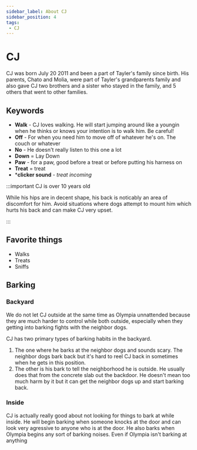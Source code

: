 ```yaml
---
sidebar_label: About CJ
sidebar_position: 4
tags:
 - CJ
---
```


# CJ

CJ was born July 20 2011 and been a part of Tayler's family since birth. His parents, Chato and Molia, were part of Tayler's grandparents family and also gave CJ two brothers and a sister who stayed in the family, and 5 others that went to other families.

## Keywords
- **Walk** - CJ loves walking. He will start jumping around like a youngin when he thinks or knows your intention is to walk him. Be careful!
- **Off** - For when you need him to move off of whatever he's on. The couch or whatever
- **No** - He doesn't really listen to this one a lot
- **Down** = Lay Down
- **Paw** - for a paw, good before a treat or before putting his harness on
- **Treat** = treat
- ***clicker sound** - _treat incoming_


:::important CJ is over 10 years old

While his hips are in decent shape, his back is noticably an area of discomfort for him. Avoid situations where dogs attempt to mount him which hurts his back and can make CJ very upset.

:::

## Favorite things
- Walks
- Treats
- Sniffs

## Barking

### Backyard
<i class="fa-solid fa-triangle-exclamation"></i> We do not let CJ outside at the same time as Olympia unnattended because they are much harder to control while both outside, especially when they getting into barking fights with the neighbor dogs.

CJ has two primary types of barking habits in the backyard. 
1. The one where he barks at the neighbor dogs and sounds scary. The neighbor dogs bark back but it's hard to reel CJ back in sometimes when he gets in this position.
2. The other is his bark to tell the neighborhood he is outside. He usually does that from the concrete slab out the backdoor. He doesn't mean too much harm by it but it can get the neighbor dogs up and start barking back.

### Inside
CJ is actually really good about not looking for things to bark at while inside. He will begin barking when someone knocks at the door and can look very agressive to anyone who is at the door. He also barks when Olympia begins any sort of barking noises. Even if Olympia isn't barking at anything
